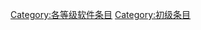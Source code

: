 {{catmore1|[[WikiProject:软件|WikiProject:软件]]}}
{{Articles by Quality|topic=软件|project=软件|format=TOC}}
{{emptycat}}

[[Category:各等级软件条目|Category:各等级软件条目]]
[[Category:初级条目|Category:初级条目]]